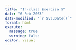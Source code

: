 ```yaml
---
title: "In-class Exercise 5"
date: "6 Feb 2023"
date-modified: "`r Sys.Date()`"
format: html
execute: 
  message: true
  warning: false
editor: visual
---
```


```r

```

```r

```

```r

```

```r

```

```r

```

```r

```

